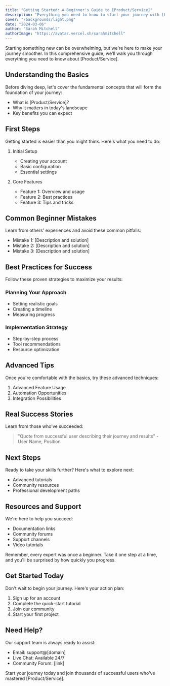```yaml
---
title: "Getting Started: A Beginner's Guide to [Product/Service]"
description: "Everything you need to know to start your journey with [Product/Service] - from basic concepts to your first success."
cover: "/backgrounds/light.png"
date: "2024-03-06"
author: "Sarah Mitchell"
authorImage: "https://avatar.vercel.sh/sarahmitchell"
---
```


Starting something new can be overwhelming, but we're here to make your journey smoother. In this comprehensive guide, we'll walk you through everything you need to know about [Product/Service].

## Understanding the Basics

Before diving deep, let's cover the fundamental concepts that will form the foundation of your journey:

- What is [Product/Service]?
- Why it matters in today's landscape
- Key benefits you can expect

## First Steps

Getting started is easier than you might think. Here's what you need to do:

1. Initial Setup
   - Creating your account
   - Basic configuration
   - Essential settings

2. Core Features
   - Feature 1: Overview and usage
   - Feature 2: Best practices
   - Feature 3: Tips and tricks

## Common Beginner Mistakes

Learn from others' experiences and avoid these common pitfalls:

- Mistake 1: [Description and solution]
- Mistake 2: [Description and solution]
- Mistake 3: [Description and solution]

## Best Practices for Success

Follow these proven strategies to maximize your results:

### Planning Your Approach
- Setting realistic goals
- Creating a timeline
- Measuring progress

### Implementation Strategy
- Step-by-step process
- Tool recommendations
- Resource optimization

## Advanced Tips

Once you're comfortable with the basics, try these advanced techniques:

1. Advanced Feature Usage
2. Automation Opportunities
3. Integration Possibilities

## Real Success Stories

Learn from those who've succeeded:

> "Quote from successful user describing their journey and results" - User Name, Position

## Next Steps

Ready to take your skills further? Here's what to explore next:

- Advanced tutorials
- Community resources
- Professional development paths

## Resources and Support

We're here to help you succeed:

- Documentation links
- Community forums
- Support channels
- Video tutorials

Remember, every expert was once a beginner. Take it one step at a time, and you'll be surprised by how quickly you progress.

## Get Started Today

Don't wait to begin your journey. Here's your action plan:

1. Sign up for an account
2. Complete the quick-start tutorial
3. Join our community
4. Start your first project

## Need Help?

Our support team is always ready to assist:
- Email: support@[domain]
- Live Chat: Available 24/7
- Community Forum: [link]

Start your journey today and join thousands of successful users who've mastered [Product/Service].